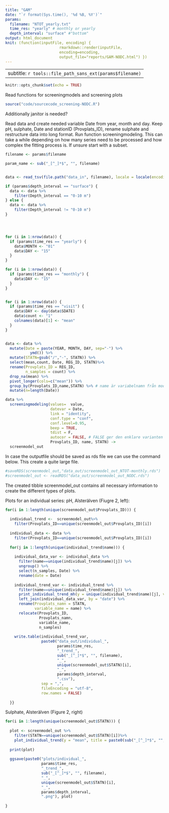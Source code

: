 ```yaml
---
title: "GAM"
date: "`r format(Sys.time(), '%d %B, %Y')`"
params: 
  filename: "NTOT_yearly.txt"
  time_res: "yearly" # monthly or yearly
  depth_interval: "surface" #"bottom"
output: html_document
knit: (function(inputFile, encoding) {
                        rmarkdown::render(inputFile,
                        encoding=encoding, 
                        output_file="reports/GAM-NODC.html") })
---
```


---
subtitle: `r tools::file_path_sans_ext(params$filename)`
---

```r
knitr::opts_chunk$set(echo = TRUE)
```

Read functions for screeningmodels and screening plots
```r
source("code/sourcecode_screening-NODC.R")
```

Additionally janitor is needed?

Read data and create needed variable Date from year, month and day. Keep pH, sulphate, Date and stationID (Provplats_ID), rename sulphate and restructure data into long format. Run function screeningmodeling. This can take a while depending on how many series need to be processed and how complex the fitting process is. If unsure start with a subset. 
```r
filename <- params$filename

param_name <- sub("_[^_]*$", "", filename)


data <- read_tsv(file.path("data_in", filename), locale = locale(encoding="latin1")) 

if (params$depth_interval == "surface") {
  data <- data %>%
    filter(Depth_interval == "0-10 m")
} else {
  data <- data %>%
    filter(Depth_interval != "0-10 m") 
}




for (i in 1:nrow(data)) {
  if (params$time_res == "yearly") {
    data$MONTH <- "01"
    data$DAY <- "15"
  }
}

for (i in 1:nrow(data)) {
  if (params$time_res == "monthly") {
    data$DAY <- "15"
  }
}


for (i in 1:nrow(data)) {
  if (params$time_res == "visit") {
    data$DAY <- day(data$SDATE)
    data$count <- "1"
    colnames(data)[1] <- "mean" 
  }
}


data <- data %>%
  mutate(Date = paste(YEAR, MONTH, DAY, sep="-") %>%
           ymd()) %>%
  mutate(STATN=gsub("/","-", STATN)) %>%
  select(mean,count, Date, REG_ID, STATN)%>%
  rename(Provplats_ID = REG_ID,
         n_samples = count) %>%
  drop_na(mean) %>% 
  pivot_longer(cols=c("mean")) %>% 
  group_by(Provplats_ID,name,STATN) %>% # name är variabelnamn från modellen
  mutate(n=length(Date)) 

data %>% 
  screeningmodeling(values=  value,
                    datevar = Date, 
                    link = "identity", 
                    conf.type = "conf",
                    conf.level=0.95,
                    beep = TRUE, 
                    tdist = F,
                    autocor = FALSE, # FALSE ger den enklare varianten av modellen TRUE ger den mer komplexa varianten. autocor indicates whether autocorrelation should be modelled (TRUE) or not (FALSE)
                    Provplats_ID, name, STATN) -> 
  screenmodel_out
```

In case the outputfile should be saved as rds file we can use the command below. This create a quite large file.
```r
#saveRDS(screenmodel_out,"data_out/screenmodel_out_NTOT-monthly.rds")
#screenmodel_out <- readRDS("data_out/screenmodel_out_NODC.rds")
```

The created tibble screenmodel_out contains all necessary information to create the different types of plots. 

Plots for an individual series:
pH, Alsterälven (Fiugre 2, left):
```r
for(i in 1:length(unique(screenmodel_out$Provplats_ID))) {
  
  individual_trend <-  screenmodel_out%>%
    filter(Provplats_ID==unique(screenmodel_out$Provplats_ID)[i])
  
  individual_data <- data %>%
    filter(Provplats_ID==unique(screenmodel_out$Provplats_ID)[i])
  
  for(j in 1:length(unique(individual_trend$name))) {
    
    individual_data_var <- individual_data %>%
      filter(name==unique(individual_trend$name)[j]) %>%
      ungroup() %>%
      select(n_samples, Date) %>%
      rename(date = Date)
    
    individual_trend_var <- individual_trend %>%
      filter(name==unique(individual_trend$name)[j]) %>%
      print_individual_trend_mh(y = unique(individual_trend$name)[j], variable = sub("_[^_]*$", "", filename)) %>%
      left_join(individual_data_var, by = "date") %>%
      rename(Provplats_namn = STATN,
             variable_name = name) %>%
      relocate(Provplats_ID,
               Provplats_namn,
               variable_name,
               n_samples)
    
    write.table(individual_trend_var,
                paste0("data_out/individual_",
                       params$time_res,
                       "_trend_",
                       sub("_[^_]*$", "", filename),
                       "_",
                       unique(screenmodel_out$STATN)[i], 
                       "_",
                       params$depth_interval,
                       ".csv"),
                sep = ",",
                fileEncoding = "utf-8",
                row.names = FALSE)
    
  }}

```

Sulphate, Alsterälven (Figure 2, right)
```r
for(i in 1:length(unique(screenmodel_out$STATN))) {
  
  plot <- screenmodel_out %>%
    filter(STATN==unique(screenmodel_out$STATN)[i])%>%
    plot_individual_trend(y = "mean", title = paste0(sub("_[^_]*$", "", filename), ", ", unique(screenmodel_out$STATN)[i])) 
  
  print(plot)
  
  ggsave(paste0("plots/individual_",
                params$time_res,
                "_trend_",
                sub("_[^_]*$", "", filename),
                "_",
                unique(screenmodel_out$STATN)[i],
                "_",
                params$depth_interval,
                ".png"), plot)
  
}

```



<!-- ```{r} -->
<!-- screenmodel_out%>% -->
<!--   filter(Provplats_ID=="6585489-420879", name=="mean")%>% -->
<!--   plot_individual_trend_mh(y = "mean") -->
<!-- ``` -->


<!-- Trend screening plot sorted using the Provplats_ID (South to north, not shown): -->

<!-- ```{r} -->
<!-- screenmodel_out%>%arrange(desc(Provplats_ID))%>% plot_screeningtrends(sorting = Provplats_ID, y_id = Provplats_ID, wrappingvar = name) -->
<!-- ``` -->

<!-- Trend screening plot sorted by the inverse of Provplats_ID (North to South, Figure 3): -->
<!-- ```{r} -->
<!-- screenmodel_out%>% mutate(order=desc(as.numeric(str_sub(Provplats_ID, start=1, end=7))))%>%plot_screeningtrends(sorting = order, y_id = Provplats_ID, wrappingvar = name) -->
<!-- ``` -->

<!-- Trend screening plot visualising p-values sorted North to South (Figure 4): -->
<!-- P-VÄRDEN skapas! -->
<!-- ```{r} -->
<!-- screenmodel_out%>% -->
<!--   filter(Provplats_ID=="6585489-420879", name=="pH")%>% -->
<!--   mutate(order=desc(as.numeric(str_sub(Provplats_ID, start=1, end=7))))%>% -->
<!--   print_screeningtrends_pvalues(sorting = order, y_id = Provplats_ID, wrappingvar = name) -->
<!-- ``` -->

<!-- Proportions of increasing, decreasing and non-significant trends (Figure 5): -->
<!-- ```{r} -->
<!-- screenmodel_out %>% plot_proportions(wrappingvar = name) -->
<!-- ``` -->



<!-- Plotting trend magnitudes compared to the mean of the first three years in each series (sorted North to South): -->
<!-- pH (Figure 6, upper) -->
<!-- ```{r} -->
<!-- screenmodel_out %>% filter(name=="pH")%>% mutate(order=desc(as.numeric(str_sub(Provplats_ID, start=1, end=7))))%>% plot_screeningtrends_reference(sorting = order, y_id = Provplats_ID, wrappingvar = name) -->
<!-- ``` -->

<!-- Sulphate (Figure 6, lower) -->
<!-- ```{r} -->
<!-- screenmodel_out %>% filter(name=="mean")%>% mutate(order=desc(as.numeric(str_sub(Provplats_ID, start=1, end=7))))%>% plot_screeningtrends_reference(sorting = order, y_id = Provplats_ID, wrappingvar = name) -->
<!-- ``` -->
<!-- Adjusting the order of sites presented, e.g. by sorting accoring to reference mean (mean of the first three years, Figure 7): -->
<!-- ```{r} -->
<!-- screenmodel_out%>% -->
<!--   filter(name=="mean")%>% -->
<!--   unnest(cols=c(predict, data))%>% -->
<!--   filter(decimaldate>=decimaldate[1] & decimaldate<=decimaldate[1]+3)%>% -->
<!--   summarize(reference=mean(`s(decimaldate)`+intercept, na.rm=TRUE))->refmean -->

<!-- screenmodel_out%>% -->
<!--   filter(name=="mean")%>% -->
<!--   left_join(refmean)%>% -->
<!--   plot_screeningtrends_reference(sorting = reference, y_id = Provplats_ID) -->

<!-- ``` -->

<!-- Individual series for Tore älv (Figure 10, left): -->
<!-- ```{r} -->
<!-- screenmodel_out%>% -->
<!--   filter(Provplats_ID=="7334144-846887", name=="mean")%>% -->
<!--   plot_individual_trend(y = "mean") -->
<!-- ``` -->



<!-- Plotting relative trend magnitudes, i.e. change at a certain time point relative to average level at the same time point: -->
<!-- Sulphate (Figure 10, right): -->
<!-- ```{r} -->
<!-- screenmodel_out %>% filter(name=="mean")%>% mutate(order=desc(as.numeric(str_sub(Provplats_ID, start=1, end=7))))%>% plot_screeningtrends_relative(sorting = order, y_id = Provplats_ID, wrappingvar = name) -->
<!-- ``` -->




<!-- Plot data data example (not shown): -->
<!-- ```{r} -->
<!-- screenmodel_out %>% plot_data %>% head -->
<!-- ``` -->

<!-- Exctract splines and derivatives (not shown): -->

<!-- ```{r} -->
<!-- screenmodel_out$fit[[1]] %>% splines_and_derivative() %>% head() -->
<!-- ``` -->

<!-- ```{r} -->
<!-- screenmodel_out$fit[[37]] %>% splines_and_derivative() %>% plot() -->
<!-- ``` -->

<!-- Mean values for the first three years and the last three years in each series (Supplementary, Table A1) -->
<!-- ```{r} -->
<!-- screenmodel_out%>% -->
<!--   filter(name=="mean")%>% -->
<!--   unnest(cols=c(predict, data))%>% -->
<!--   filter(decimaldate<=decimaldate[n()] & decimaldate>=decimaldate[n()]-3)%>% -->
<!--   summarize(averagelast=mean(`s(decimaldate)`+intercept, na.rm=TRUE))->refmeanLast -->

<!-- screenmodel_out %>% -->
<!--   filter(name=="mean")%>% -->
<!--   left_join(refmean)%>% -->
<!--   left_join(refmeanLast)%>% -->
<!--   arrange(reference)%>% -->
<!--   select(Provplats_ID, intercept, reference, averagelast)->table1 -->
<!-- ``` -->





<!-- Referenceplot for pH (not included in paper) -->
<!-- ```{r} -->
<!-- test_out%>% -->
<!--   filter(name=="pH")%>% -->
<!--   unnest(cols=c(predict, data))%>% -->
<!--   filter(decimaldate>=decimaldate[1] & decimaldate<=decimaldate[1]+3)%>% -->
<!--   summarize(reference=mean(`s(decimaldate)`+intercept, na.rm=TRUE))->refmean -->

<!-- test_out%>% -->
<!--   filter(name=="pH")%>% -->
<!--   left_join(refmean)%>% -->
<!--   plot_screeningtrends_reference(sorting = reference, y_id = Provplats_ID) -->
<!-- ``` -->
